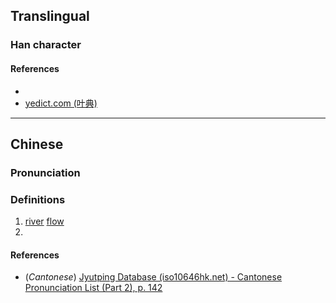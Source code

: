 {{character info/new}}
==Translingual==

===Han character===
{{Han char|rn=85|rad=水|as=10|sn=13|four=34132|canj=EGRV|ids=⿰氵袁}}

====References====
* {{Han ref|kx=0639.180|dkj=17928|dj=1046.100|hdz=31693.060|uh=6E92|ud=28306|bh=DE5F|bd=56927}}
* [http://yedict.com/htm/6E/6E92.htm yedict.com (叶典)]

----

==Chinese==
{{zh-forms}}

===Pronunciation===
{{zh-pron
|m=yuán
|c=jyun4
|mc=y
|oc=y
|ma=
|cat=n,pn
}}

===Definitions===
{{zh-hanzi}}

# [[river]] [[flow]]
# {{surname|lang=zh}}

====References====
* (''Cantonese'') [http://www.iso10646hk.net/jp/document/download.jsp Jyutping Database (iso10646hk.net) - Cantonese Pronunciation List (Part 2), p. 142]